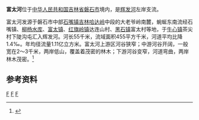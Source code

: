 {{Infobox river
| name               = 富太河
| name_native        = 
| image              = Map of the Huifa River.jpg
| image_size         = 300px
| image_caption      = 辉发河流域示意图
| river_system       = [[黑龙江|黑龙江]]流域[[松花江|松花江]]水系[[辉发河|辉发河]]支流
| progression        = 
| source1_location   = [[吉林省|吉林省]][[磐石市|磐石市]][[石嘴镇|石嘴镇]]大老爷岭南麓
| mouth_location     = 吉林省磐石市[[牛心镇|牛心镇]]下陡沟屯[[辉发河|辉发河]]
| altitude_difference= 
| basin_size         = 455 km<sup>2</sup>
| basin_countries    = {{PRC}}
| basin_cities       = [[石嘴镇|石嘴镇]]、[[富太镇|富太镇]]
| basin_landmarks    = 
| basin_population   = 
<!---------------------- PHYSIOGNOMY -->
| length             = 55 km
| discharge1_location= 
| discharge1_min     = 
| discharge1_avg     = 
| discharge1_max     = 
<!---------------------- FEATURES -->
| tributaries_left   = 司家街河、联河、新裕河
| tributaries_right  = 北朱奇河、八家子河、新民河
| waterbodies        = [[柳杨水库|柳杨水库]]
| waterfalls         = 
| bridges            = 
| ports              = 
| custom_label       = 
| custom_data        = 
| extra              = 
}}

'''富太河'''位于[[中华人民共和国|中华人民共和国]][[吉林省|吉林省]][[磐石市|磐石市]]境内，是[[辉发河|辉发河]]左岸支流。{{cn-span|河名为[[满语|满语]]“富塔”（[[满文|满文]]：{{ManchuSibeUnicode|ᡶᡠᡨᠠ|style=text-align:left}}，[[满文转写方案|转写]]：''futa''）的谐音，意为“绳子”。|date=2021年8月}}

富太河发源于磐石市中部[[石嘴镇|石嘴镇]][[吉林哈达岭|吉林哈达岭]]中段的大老爷岭南麓，蜿蜒东南流经石嘴镇、[[柳杨水库|柳杨水库]]、[[富太镇|富太镇]]、[[红旗岭镇|红旗岭镇]]达连山村、[[黑石镇_(磐石市)|黑石镇]]富太村等地，于[[牛心镇|牛心镇]]茶尖村下陡沟屯汇入辉发河。河长55千米，流域面积455平方千米，河道平均比降1.4‰。年均径流量1.11亿立方米。富太河上游区河谷狭窄；中游河谷开阔，一般宽在2～3千米，两岸低山，覆盖着茂密的林木；下游河谷变窄，河道弯曲，两岸林木茂密。<ref name="中国河湖大典">{{cite book zh |author=《[[中国河湖大典|中国河湖大典]]》编纂委员会 |title=《中国河湖大典·黑龙江、辽河卷》 |format=M |edition=1 |location=北京 |publisher=中国水利水电出版社 |date=2014年4月 |pages=134页 |id= ISBN 978-7-5170-1950-3}}</ref>

==参考资料==
{{reflist}}


[[Category:松花江水系|F]]
[[Category:吉林河流|F]]
[[Category:磐石市|F]]